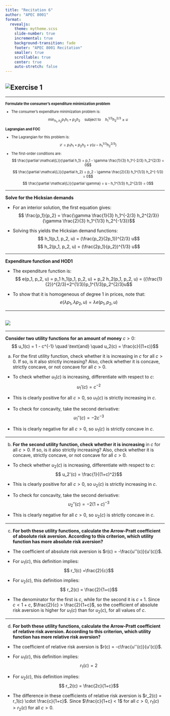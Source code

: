 ```yaml
---
title: "Recitation 6"
author: "APEC 8001"
format: 
  revealjs:
    theme: mytheme.scss 
    slide-number: true
    incremental: true
    background-transition: fade
    footer: "APEC 8001 Recitation"
    smaller: true
    scrollable: true
    center: true
    auto-stretch: false
---
```


## ![Exercise 1](pic1.png){widtht="10%"}

------------------------------------------------------------------------

::: {style="font-size: 80%;"}
**Formulate the consumer’s expenditure minimization problem**

-   The consumer’s expenditure minimization problem is:$$
    \min_{h_1, h_2} p_1 h_1 + p_2 h_2 \quad \text{subject to} \quad h_1^{1/3} h_2^{2/3} \geq u$$

**Lagrangian and FOC**

-   The Lagrangian for this problem is:$$
      \mathcal{L} = p_1 h_1 + p_2 h_2 + \gamma ( u - h_1^{1/3} h_2^{2/3} )$$

-   The first-order conditions are:$$
      \frac{\partial \mathcal{L}}{\partial h_1} = p_1 - \gamma \frac{1}{3} h_1^{-2/3} h_2^{2/3} = 0$$ $$
      \frac{\partial \mathcal{L}}{\partial h_2} = p_2 - \gamma \frac{2}{3} h_1^{1/3} h_2^{-1/3} = 0$$ $$
      \frac{\partial \mathcal{L}}{\partial \gamma} = u - h_1^{1/3} h_2^{2/3} = 0$$
:::

::: footer
:::

------------------------------------------------------------------------

**Solve for the Hicksian demands**

-   For an interior solution, the first equation gives:$$
      \frac{p_1}{p_2} = \frac{\gamma \frac{1}{3} h_1^{-2/3} h_2^{2/3}}{\gamma \frac{2}{3} h_1^{1/3} h_2^{-1/3}}$$

-   Solving this yields the Hicksian demand functions:$$
      h_1(p_1, p_2, u) = (\frac{p_2}{2p_1})^{2/3} u$$ $$
      h_2(p_1, p_2, u) = (\frac{2p_1}{p_2})^{1/3} u$$

------------------------------------------------------------------------

**Expenditure function and HOD1**

-   The expenditure function is:$$
    e(p_1, p_2, u) = p_1 h_1(p_1, p_2, u) + p_2 h_2(p_1, p_2, u) = ({\frac{1}{2}}^{2/3}+2^{1/3})p_1^{1/3}p_2^{2/3}u$$

-   To show that it is homogeneous of degree 1 in prices, note that:$$
      e(\lambda p_1, \lambda p_2, u) = \lambda e(p_1, p_2, u)$$

------------------------------------------------------------------------

## ![](pic2.png){widtht="10%"}

------------------------------------------------------------------------

**Consider two utility functions for an amount of money** $c > 0$:$$
    u_1(c) = 1 - c^{-1} \quad \text{and} \quad u_2(c) = \frac{c}{(1+c)}$$

a)  For the first utility function, check whether it is increasing in $c$ for all $c > 0$. If so, is it also strictly increasing? Also, check whether it is concave, strictly concave, or not concave for all $c > 0$.

-   To check whether $u_1(c)$ is increasing, differentiate with respect to $c$:$$
      u_1'(c) = c^{-2}$$

-   This is clearly positive for all $c > 0$, so $u_1(c)$ is strictly increasing in $c$.

-   To check for concavity, take the second derivative:$$
       u_1''(c) = -2c^{-3}$$

-   This is clearly negative for all $c > 0$, so $u_1(c)$ is strictly concave in $c$.

------------------------------------------------------------------------

b)  **For the second utility function, check whether it is increasing** in $c$ for all $c > 0$. If so, is it also strictly increasing? Also, check whether it is concave, strictly concave, or not concave for all $c > 0$.

-   To check whether $u_2(c)$ is increasing, differentiate with respect to $c$:$$
      u_2'(c) = \frac{1}{(1+c)^2}$$

-   This is clearly positive for all $c > 0$, so $u_2(c)$ is strictly increasing in $c$.

-   To check for concavity, take the second derivative:$$
      u_2''(c) = -2{(1+c)^{-3}}$$

-   This is clearly negative for all $c > 0$, so $u_2(c)$ is strictly concave in $c$.

------------------------------------------------------------------------

c)  **For both these utility functions, calculate the Arrow-Pratt coefficient of absolute risk aversion. According to this criterion, which utility function has more absolute risk aversion?**

-   The coefficient of absolute risk aversion is $r(c) = -\frac{u''(c)}{u'(c)}$.

-   For $u_1(c)$, this definition implies:$$
      r_1(c) =\frac{2}{c}$$

-   For $u_2(c)$, this definition implies:$$
    r_2(c) = \frac{2}{1+c}$$

-   The denominator for the first is $c$, while for the second it is $c+1$. Since $c < 1 + c$, $\frac{2}{c} > \frac{2}{1+c}$, so the coefficient of absolute risk aversion is higher for $u_1(c)$ than for $u_2(c)$, for all values of $c$.

------------------------------------------------------------------------

d)  **For both these utility functions, calculate the Arrow-Pratt coefficient of relative risk aversion. According to this criterion, which utility function has more relative risk aversion?**

-   The coefficient of relative risk aversion is $r(c) = -c\frac{u''(c)}{u'(c)}$.

-   For $u_1(c)$, this definition implies:$$
      r_1(c) = 2$$

-   For $u_2(c)$, this definition implies:$$
      r_2(c) = \frac{2c}{1+c}$$

-   The difference in these coefficients of relative risk aversion is $r_2(c) = r_1(c) \cdot \frac{c}{1+c}$. Since $\frac{c}{1+c} < 1$ for all $c > 0$, $r_1(c) > r_2(c)$ for all $c > 0$.
